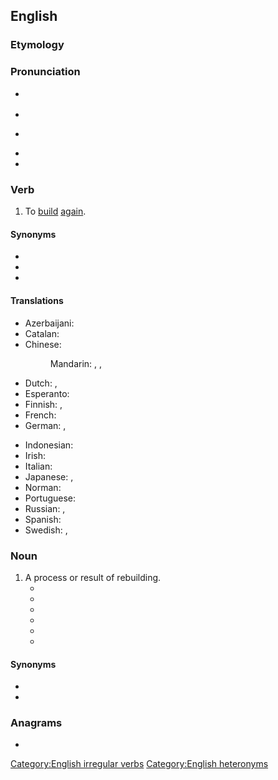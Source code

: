 ==English==

===Etymology===
{{prefix|en|re|build}}

===Pronunciation===
* {{q|verb}} {{IPA|en|/ɹiːˈbɪld/}}
* {{audio|en|LL-Q1860 (eng)-Vealhurl-rebuild.wav|Audio (RP)}}
* {{q|noun}} {{IPA|en|/ˈɹiːbɪld/}}
* {{audio|en|LL-Q1860 (eng)-Vealhurl-rebuild2.wav|Audio (RP)}}
* {{rhymes|en|ɪld}}

===Verb===
{{en-verb|+|+|rebuilt}}

# To [[build]] [[again]].

====Synonyms====
* {{l|en|reassemble}}
* {{l|en|reconstruct}}
* {{l|en|remanufacture}}

====Translations====
{{trans-top|to build again}}
* Azerbaijani: {{t+|az|bərpa etmək}}
* Catalan: {{t+|ca|reconstruir}}
* Chinese:
*: Mandarin: {{t+|cmn|重建|tr=chóngjiàn|sc=Hani}}, {{t+|cmn|再建|tr=zàijiàn|sc=Hani}}, {{t+|cmn|改筑|tr=gǎizhú|sc=Hani}}
* Dutch: {{t+|nl|heropbouwen}}, {{t|nl|wederopbouwen}}
* Esperanto: {{t|eo|rekonstrui}}
* Finnish: {{t+|fi|jälleenrakentaa}}, {{t|fi|[[rakentaa]] [[uudelleen]]}}
* French: {{t+|fr|reconstruire}}
* German: {{t|de|wiederaufbauen}}, {{t+|de|umbauen}}
{{trans-mid}}
* Indonesian: {{t|id|bangun ulang|alt=membangun ulang}}
* Irish: {{t|ga|atóg}}
* Italian: {{t+|it|ricostruire}}
* Japanese: {{t|ja|建て直す|tr=[[たてなおす]], tatenaosu|sc=Jpan}}, {{t+|ja|再建|tr=さいけんする, saiken suru|alt=再建する|sc=Jpan}}
* Norman: {{t|nrf|r'bâti}} {{qualifier|Jersey}}
* Portuguese: {{t+|pt|reconstruir}}
* Russian: {{t+|ru|перестра́ивать|impf}}, {{t+|ru|перестро́ить|pf}}
* Spanish: {{t+|es|reconstruir}}
* Swedish: {{t+|sv|återuppbygga|c}}, {{t+|sv|rekonstruera|c}}
{{trans-bottom}}

===Noun===
{{en-noun}}

# A process or result of rebuilding.
#* {{quote-journal|en|year=1961|month=March|author=C. P. Boocock|title=The organisation of Eastleigh Locomotive Works|journal=Trains Illustrated|page=160|text=Although the new features of the '''rebuilds''' were mainly the application of successful standard principles, the retention of the outside admission cylinders with their necessary high-pressure valve rod glands, of which the Southern lacked previous experience with an engine of this size, caused some unexpected teething troubles.}}
#* {{quote-book|en|title=Sierra Sue II: The Story of a P-51 Mustang| page=138| url=https://books.google.com/books?id=BZ3b9o0BIPcC&pg=PA138&dq=%22a%7Cthe+completed%7Cfinished+rebuild%7Crebuilds%22&hl=en&sa=X&ved=0ahUKEwio4dOKtfncAhUc8YMKHc1OBxUQ6AEIKTAA#v=onepage&q=%22a%7Cthe%20completed%7Cfinished%20rebuild%7Crebuilds%22&f=false| author=John Christgau| year=2000| passage=Doc's spirits lifted at the suggestion that Cochrane was already thinking about painting the finished '''rebuild'''.}}
#* {{quote-book|en|year=2000|author=Spencer Yost|title=How to Rebuild and Restore Farm Tractor Engines|page=100|passage=The cost of the '''rebuild''' can quickly escalate with significant crankshaft and bearing work, and some folks allow the cost to keep them from doing the work, even when it is warranted.}}
#* {{quote-book|en|year=2009|author=Tony Huntimer|title=How to Rebuild the Big-Block Chevrolet|page=5|passage=Torque Fasteners — Illustrates a fastener that must be properly tightened with a torque wrench at this point in the '''rebuild'''.}}
#* {{quote-book|en|year=2012|author=Ronald Utt|title=Ships of Oak, Guns of Iron: The War of 1812 and the Forging of the American Navy|passage=Lovingly restored and exquisitely maintained, the great frigate is docked at Boston and open to the public. She is still in commission and crewed by members of the U.S. Navy. After a number of '''rebuilds''' and modifications, the frigate ''Constellation'' is now anchored in Baltimore Harbor as a museum.}}
#* {{quote-journal|en|date=2020 August 12|title=Network News: £545m rebuild of Gare du Nord|journal=Rail|page=18|text=Approval has been granted for a £545 million '''rebuild''' of Paris Gare du Nord, despite fierce opposition. [...] Initially rejected in June 2019, the '''rebuild''' is intended to meet an expected increase in passenger numbers to 800,000 per day by 2023 and 900,000 by 2024.}}

====Synonyms====
* {{l|en|reassembly}}
* {{l|en|reconstruction}}

===Anagrams===
* {{anagrams|en|a=bdeilru|builder}}

[[Category:English irregular verbs]]
[[Category:English heteronyms]]